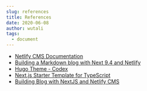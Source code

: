 ```yaml
---
slug: references
title: References
date: 2020-06-08
author: wutali
tags:
  - document
---
```


- [Netlify CMS Documentation](https://www.netlifycms.org/docs/intro/)
- [Building a Markdown blog with Next 9.4 and Netlify](https://www.netlify.com/blog/2020/05/04/building-a-markdown-blog-with-next-9.4-and-netlify/)
- [Hugo Theme - Codex](https://github.com/jakewies/hugo-theme-codex)
- [Next.js Starter Template for TypeScript](https://github.com/vercel/next-learn-starter/tree/master/typescript-final)
- [Building Blog with NextJS and Netlify CMS](https://dev.to/mefaba/building-blog-with-nextjs-and-netlify-cms-fom)
